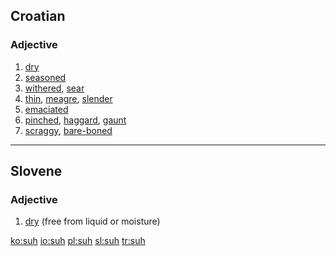 ==Croatian==

===Adjective===
{{infl|hr|adjective}}

# [[dry]]
# [[seasoned]] {{i|of a tree}}
# [[withered]], [[sear]]
# [[thin]], [[meagre]], [[slender]] {{i|of a man}}
# [[emaciated]]
# [[pinched]], [[haggard]], [[gaunt]] {{i|of a face}}
# [[scraggy]], [[bare-boned]] {{i|of a man}}

----

==Slovene==

===Adjective===
{{infl|sl|adjective|g=m}}

# [[dry]] (free from liquid or moisture)

{{tbot entry|Slovene|dry|2008|April|sl}}

[[ko:suh]]
[[io:suh]]
[[pl:suh]]
[[sl:suh]]
[[tr:suh]]